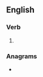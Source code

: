 ==English==

===Verb===
{{head|en|verb form}}

# {{en-past of|snoop}}

===Anagrams===
* {{l|en|spooned}}